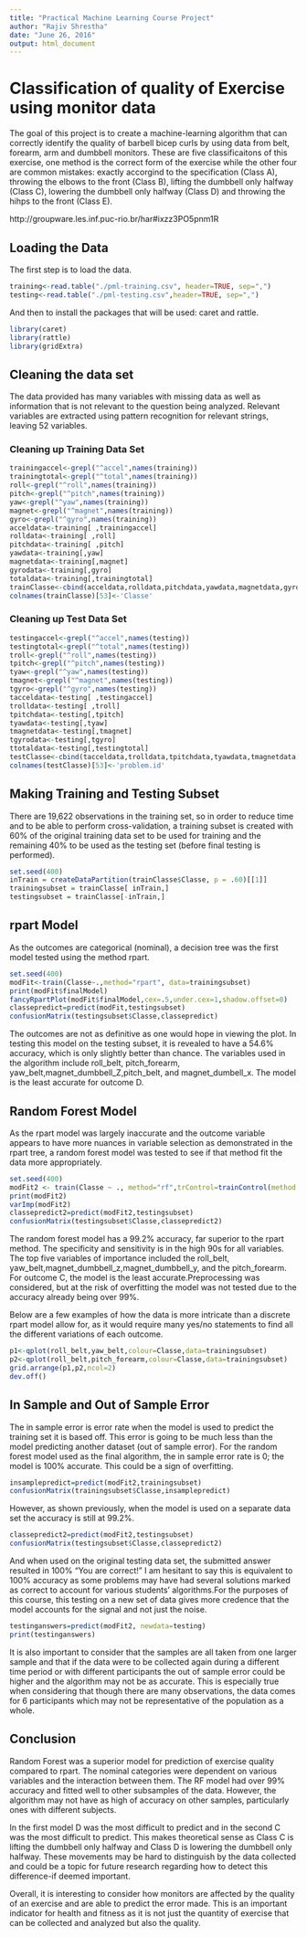 ---
title: "Practical Machine Learning Course Project"
author: "Rajiv Shrestha"
date: "June 26, 2016"
output: html_document
---
# Classification of quality of Exercise using monitor data
The goal of this project is to create a machine-learning algorithm that can correctly identify the quality of barbell bicep curls by using data from belt, forearm, arm and dumbbell monitors. 
These are five classificaitons of this exercise, one method is the correct form of the exercise while the other four are common mistakes: exactly accorgind to the specification (Class A), throwing the elbows to the front (Class B), lifting the dumbbell only halfway (Class C), lowering the dumbbell only halfway (Class D) and throwing the hihps to the front (Class E).

http://groupware.les.inf.puc-rio.br/har#ixzz3PO5pnm1R

## Loading the Data
The first step is to load the data.
```{r}
training<-read.table("./pml-training.csv", header=TRUE, sep=",")
testing<-read.table("./pml-testing.csv",header=TRUE, sep=",")
```

And then to install the packages that will be used: caret and rattle.

```{r, echo=FALSE}
library(caret)
library(rattle)
library(gridExtra)
```

## Cleaning the data set
The data provided has many variables with missing data as well as information that is not relevant to the question being analyzed. Relevant variables are extracted using pattern recognition for relevant strings, leaving 52 variables.

### Cleaning up Training Data Set
```{r}
trainingaccel<-grepl("^accel",names(training))
trainingtotal<-grepl("^total",names(training))
roll<-grepl("^roll",names(training))
pitch<-grepl("^pitch",names(training))
yaw<-grepl("^yaw",names(training))
magnet<-grepl("^magnet",names(training))
gyro<-grepl("^gyro",names(training))
acceldata<-training[ ,trainingaccel]
rolldata<-training[ ,roll]
pitchdata<-training[ ,pitch]
yawdata<-training[,yaw]
magnetdata<-training[,magnet]
gyrodata<-training[,gyro]
totaldata<-training[,trainingtotal]
trainClasse<-cbind(acceldata,rolldata,pitchdata,yawdata,magnetdata,gyrodata,totaldata,training[ ,160])
colnames(trainClasse)[53]<-'Classe'
```

### Cleaning up Test Data Set
```{r}
testingaccel<-grepl("^accel",names(testing))
testingtotal<-grepl("^total",names(testing))
troll<-grepl("^roll",names(testing))
tpitch<-grepl("^pitch",names(testing))
tyaw<-grepl("^yaw",names(testing))
tmagnet<-grepl("^magnet",names(testing))
tgyro<-grepl("^gyro",names(testing))
tacceldata<-testing[ ,testingaccel]
trolldata<-testing[ ,troll]
tpitchdata<-testing[,tpitch]
tyawdata<-testing[,tyaw]
tmagnetdata<-testing[,tmagnet]
tgyrodata<-testing[,tgyro]
ttotaldata<-testing[,testingtotal]
testClasse<-cbind(tacceldata,trolldata,tpitchdata,tyawdata,tmagnetdata,tgyrodata,ttotaldata,testing[ ,160])
colnames(testClasse)[53]<-'problem.id'
```

## Making Training and Testing Subset
There are 19,622 observations in the training set, so in order to reduce time and to be able to perform cross-validation, a training subset is created with 60% of the original training data set to be used for training and the remaining 40% to be used as the testing set (before final testing is performed).
```{r}
set.seed(400)
inTrain = createDataPartition(trainClasse$Classe, p = .60)[[1]]
trainingsubset = trainClasse[ inTrain,]
testingsubset = trainClasse[-inTrain,]
```

## rpart Model
As the outcomes are categorical (nominal), a decision tree was the first model tested using the method rpart.
```{r}
set.seed(400)
modFit<-train(Classe~.,method="rpart", data=trainingsubset)
print(modFit$finalModel)
fancyRpartPlot(modFit$finalModel,cex=.5,under.cex=1,shadow.offset=0)
classepredict=predict(modFit,testingsubset)
confusionMatrix(testingsubset$Classe,classepredict)
```

The outcomes are not as definitive as one would hope in viewing the plot. In testing this model on the testing subset, it is revealed to have a 54.6% accuracy, which is only slightly better than chance. The variables used in the algorithm include roll_belt, pitch_forearm, yaw_belt,magnet_dumbbell_Z,pitch_belt, and magnet_dumbell_x. The model is the least accurate for outcome D.

## Random Forest Model
As the rpart model was largely inaccurate and the outcome variable appears to have more nuances in variable selection as demonstrated in the rpart tree, a random forest model was tested to see if that method fit the data more appropriately.

```{r}
set.seed(400)
modFit2 <- train(Classe ~ ., method="rf",trControl=trainControl(method = "cv", number = 4), data=trainingsubset)
print(modFit2)
varImp(modFit2)
classepredict2=predict(modFit2,testingsubset)
confusionMatrix(testingsubset$Classe,classepredict2)
```

The random forest model has a 99.2% accuracy, far superior to the rpart method. The specificity and sensitivity is in the high 90s for all variables. The top five variables of importance included the roll_belt, yaw_belt,magnet_dumbbell_z,magnet_dumbbell_y, and the pitch_forearm. For outcome C, the model is the least accurate.Preprocessing was considered, but at the risk of overfitting the model was not tested due to the accuracy already being over 99%.

Below are a few examples of how the data is more intricate than a discrete rpart model allow for, as it would require many yes/no statements to find all the different variations of each outcome.

```{r}
p1<-qplot(roll_belt,yaw_belt,colour=Classe,data=trainingsubset)
p2<-qplot(roll_belt,pitch_forearm,colour=Classe,data=trainingsubset)
grid.arrange(p1,p2,ncol=2)
dev.off()
```

## In Sample and Out of Sample Error
The in sample error is error rate when the model is used to predict the training set it is based off. This error is going to be much less than the model predicting another dataset (out of sample error). For the random forest model used as the final algorithm, the in sample error rate is 0; the model is 100% accurate. This could be a sign of overfitting.

```{r}
insamplepredict=predict(modFit2,trainingsubset)
confusionMatrix(trainingsubset$Classe,insamplepredict)
```

However, as shown previously, when the model is used on a separate data set the accuracy is still at 99.2%.

```{r}
classepredict2=predict(modFit2,testingsubset)
confusionMatrix(testingsubset$Classe,classepredict2)
```

And when used on the original testing data set, the submitted answer resulted in 100% “You are correct!” I am hesitant to say this is equivalent to 100% accuracy as some problems may have had several solutions marked as correct to account for various students’ algorithms.For the purposes of this course, this testing on a new set of data gives more credence that the model accounts for the signal and not just the noise.

```{r}
testinganswers=predict(modFit2, newdata=testing)
print(testinganswers)
```

It is also important to consider that the samples are all taken from one larger sample and that if the data were to be collected again during a different time period or with different participants the out of sample error could be higher and the algorithm may not be as accurate. This is especially true when considering that though there are many observations, the data comes for 6 participants which may not be representative of the population as a whole.

## Conclusion
Random Forest was a superior model for prediction of exercise quality compared to rpart. The nominal categories were dependent on various variables and the interaction between them. The RF model had over 99% accuracy and fitted well to other subsamples of the data. However, the algorithm may not have as high of accuracy on other samples, particularly ones with different subjects.

In the first model D was the most difficult to predict and in the second C was the most difficult to predict. This makes theoretical sense as Class C is lifting the dumbbell only halfway and Class D is lowering the dumbbell only halfway. These movements may be hard to distinguish by the data collected and could be a topic for future research regarding how to detect this difference-if deemed important.

Overall, it is interesting to consider how monitors are affected by the quality of an exercise and are able to predict the error made. This is an important indicator for health and fitness as it is not just the quantity of exercise that can be collected and analyzed but also the quality.